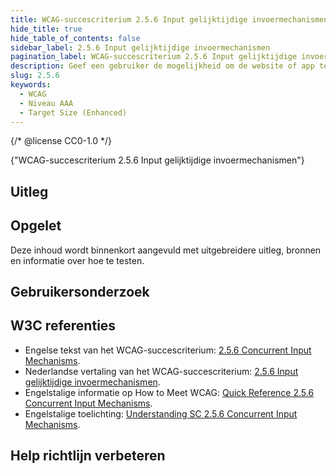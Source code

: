 ```yaml
---
title: WCAG-succescriterium 2.5.6 Input gelijktijdige invoermechanismen
hide_title: true
hide_table_of_contents: false
sidebar_label: 2.5.6 Input gelijktijdige invoermechanismen
pagination_label: WCAG-succescriterium 2.5.6 Input gelijktijdige invoermechanismen
description: Geef een gebruiker de mogelijkheid om de website of app te gebruiken met alle beschikbare invoermanieren die op hun platform beschikbaar zijn. Behalve wanneer een bepaalde manier van invoeren essentieel of vereist is.
slug: 2.5.6
keywords:
  - WCAG
  - Niveau AAA
  - Target Size (Enhanced)
---
```


{/* @license CC0-1.0 */}


<WcagHeadingGroup level={1} conformanceLevel="Niveau AAA">
  {"WCAG-succescriterium 2.5.6 Input gelijktijdige invoermechanismen"}
</WcagHeadingGroup>

## Uitleg

<Summary />

## Opgelet

Deze inhoud wordt binnenkort aangevuld met uitgebreidere uitleg, bronnen en informatie over hoe te testen.

## Gebruikersonderzoek

<CTAGebruikersonderzoek />

## W3C referenties

- Engelse tekst van het WCAG-succescriterium: [<span lang="en">2.5.6 Concurrent Input Mechanisms</span>](https://www.w3.org/TR/WCAG22/#concurrent-input-mechanisms).
- Nederlandse vertaling van het WCAG-succescriterium: [2.5.6 Input gelijktijdige invoermechanismen](https://www.w3.org/Translations/WCAG22-nl/#input-gelijktijdige-invoermechanismen).
- Engelstalige informatie op <span lang="en">How to Meet WCAG</span>: [<span lang="en">Quick Reference 2.5.6 Concurrent Input Mechanisms</span>](https://www.w3.org/WAI/WCAG22/quickref/#concurrent-input-mechanisms).
- Engelstalige toelichting: [<span lang="en">Understanding SC 2.5.6 Concurrent Input Mechanisms</span>](https://www.w3.org/WAI/WCAG22/Understanding/concurrent-input-mechanisms.html).

<SpotlightSection>
  <Markdown omitH1 headinglevel={3}>
    <Disclaimer />
  </Markdown>
</SpotlightSection>

## Help richtlijn verbeteren

<Markdown omitH1 headinglevel={3}>
  <WCAGFooterInfo />
</Markdown>
